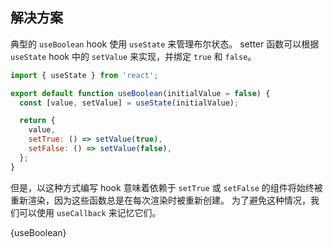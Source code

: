 

## 解决方案

典型的 `useBoolean` hook 使用 `useState` 来管理布尔状态。 setter 函数可以根据 `useState` hook 中的 `setValue` 来实现，并绑定 `true` 和 `false`。

```js
import { useState } from 'react';

export default function useBoolean(initialValue = false) {
  const [value, setValue] = useState(initialValue);

  return {
    value,
    setTrue: () => setValue(true),
    setFalse: () => setValue(false),
  };
}
```

但是，以这种方式编写 hook 意味着依赖于 `setTrue` 或 `setFalse` 的组件将始终被重新渲染，因为这些函数总是在每次渲染时被重新创建。 为了避免这种情况，我们可以使用 `useCallback` 来记忆它们。

<MDXCodeBlock>
  {useBoolean}
</MDXCodeBlock>
